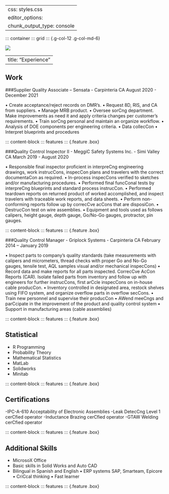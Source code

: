 
---
css: styles.css
editor_options: 
  chunk_output_type: console
---

::: container
::: grid
::: {.g-col-12 .g-col-md-6}

![](img/IMG_1464.jpeg){.rounded-square}

---
title: "Experience"
---

## Work

###Supplier Quality Associate – Sensata - Carpinteria CA August 2020 - December 2021

• Create acceptance/reject records on DMR’s.
• Request 8D, RIS, and CA from suppliers.
• Manage MRB product.
• Oversee sorCng department. Make improvements as need it and apply criteria changes per
customer’s requirements.
• Train sorCng personal and maintain an organize workflow.
• Analysis of DOE components per engineering criteria.
• Data collecCon
• Interpret blueprints and procedures

::: content-block
::: features
::: {.feature .box}


###Quality Control Inspector II - MeggiC Safety Systems Inc. - Simi Valley CA March 2019 - August 2020


• Responsible final inspector proficient in interpreCng engineering drawings, work instrucCons, inspecCon plans and travelers with the correct documentaCon as required.
• In-process inspecCons verified to sketches and/or manufacturing procedures.
• Performed final funcConal tests by interpreCng blueprints and standard process instrucCon.
• Performed teardown reports on returned product of worked accomplished, and inspect travelers
with traceable work reports, and data sheets.
• Perform non-conforming reports follow up by correcCve acCons that are disposiCon.
• DestrucCon test on wire assemblies.
• Equipment and tools used as follows calipers, height gauge, depth gauge, Go/No-Go gauges,
protractor, pin gauges.

::: content-block
::: features
::: {.feature .box}

###Quality Control Manager - Griplock Systems - Carpinteria CA February 2014 – January 2019

• Inspect parts to company’s quality standards (take measurements with calipers and micrometers, thread checks with proper Go and No-Go gauges, tensile test, AQL samples visual and/or mechanical inspecCons)
• Record data and make reports for all parts inspected. CorrecCve AcCon Reports (CAR). Isolate failed parts from inventory and follow up with engineers for further instrucCons, first arCcle inspecCons on in-house cable producCon.
• Inventory controlled in designated area, restock shelves using FIFO system, and organize overflow parts in overflow secCons.
• Train new personnel and supervise their producCon
• AWend meeCngs and parCcipate in the improvement of the product and quality control system
• Support in manufacturing areas (cable assemblies)

::: content-block
::: features
::: {.feature .box}

## Statistical

- R Programming
- Probability Theory
- Mathematical Statistics
- MatLab
- Solidworks
- Minitab

::: content-block
::: features
::: {.feature .box}

## Certifications

-IPC-A-610 Acceptability of Electronic Assemblies 
-Leak DetecCng Level 1 cerCfied operator
-Inductance Brazing cerCfied operator
-GTAW Welding cerCfied operator


::: content-block
::: features
::: {.feature .box}

## Additional Skills

- MicrosoX Office
- Basic skills in Solid Works and Auto CAD
- Bilingual in Spanish and English
• ERP systems SAP, Smarteam, Epicore
• CriCcal thinking
• Fast learner

::: content-block
::: features
::: {.feature .box}